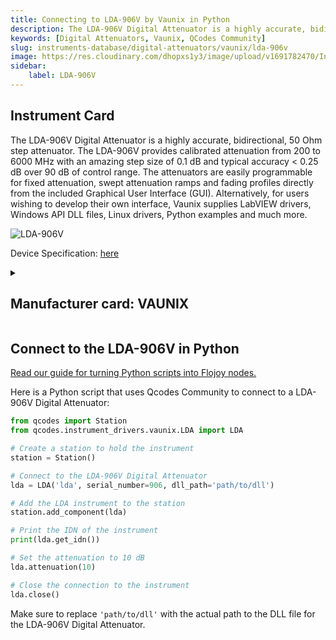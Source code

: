 ```yaml
---
title: Connecting to LDA-906V by Vaunix in Python
description: The LDA-906V Digital Attenuator is a highly accurate, bidirectional, 50 Ohm step attenuator. The LDA-906V provides calibrated attenuation from 200 to 6000 MHz with an amazing step size of 0.1 dB and typical accuracy < 0.25 dB over 90 dB of control range. The attenuators are easily programmable for fixed attenuation, swept attenuation ramps and fading profiles directly from the included Graphical User Interface (GUI). Alternatively, for users wishing to develop their own interface, Vaunix supplies LabVIEW drivers, Windows API DLL files, Linux drivers, Python examples and much more.
keywords: [Digital Attenuators, Vaunix, QCodes Community] 
slug: instruments-database/digital-attenuators/vaunix/lda-906v 
image: https://res.cloudinary.com/dhopxs1y3/image/upload/v1691782470/Instruments/Digital%20Attenuator/LDA-906V/LDA-906V.png
sidebar:
    label: LDA-906V 
---
```



## Instrument Card

The LDA-906V Digital Attenuator is a highly accurate, bidirectional, 50 Ohm step attenuator. The LDA-906V provides calibrated attenuation from 200 to 6000 MHz with an amazing step size of 0.1 dB and typical accuracy < 0.25 dB over 90 dB of control range. The attenuators are easily programmable for fixed attenuation, swept attenuation ramps and fading profiles directly from the included Graphical User Interface (GUI). Alternatively, for users wishing to develop their own interface, Vaunix supplies LabVIEW drivers, Windows API DLL files, Linux drivers, Python examples and much more.

![LDA-906V](https://res.cloudinary.com/dhopxs1y3/image/upload/v1691782470/Instruments/Digital%20Attenuator/LDA-906V/LDA-906V.png)

Device Specification: [here](https://vaunix.com/resources/digital%20attenuators-datasheet.pdf)

<details style={{ marginTop: "15px"}}>
<summary><h2 style={{display:'inline'}}>Manufacturer card: VAUNIX</h2></summary>

![VAUNIX](https://res.cloudinary.com/dhopxs1y3/image/upload/v1692125985/Instruments/Vendor%20Logos/Vaunix.png)

Vaunix Technology Corp. designs, manufactures, and services RF and microwave test equipment and digital radio communications products. Utilizing our deep RF and software engineering expertise, rooted in microwave radio and wireless equipment repair and testing, Vaunix developed the Lab Brick® family of electronic test products, which set a new standard for cost, size, and simplicity of wireless testing devices. Powered by a USB connection and controlled by easy-to-use, graphical-user-interface (GUI) software, Lab Bricks have been designed to meet the needs of wireless engineers and technicians who want to create flexible, customized system solutions either in the lab or in the field. We 've expanded our Lab Brick® family of electronic test products to include Attenuator Matrix solutions that double as Wireless [Handover Test Systems](https://vaunix.com/handover-test-systems/) to give our test technicians and product engineers the advanced capability to solve unique wireless _handover _testing challenges and bring affordability, functionality, reliability and simplicity to the microwave test bench.

- Headquarters: USA
- Yearly Revenue (millions, USD): 5
- Vendor Website: [here](https://vaunix.com/)

</details>


<FeaturedInstrumentVideo category="DIGITAL_ATTENUATORS" />

## Connect to the LDA-906V in Python

[Read our guide for turning Python scripts into Flojoy nodes.](https://docs.flojoy.ai/contribution/blocks/custom-flojoy-block/)



<Tabs>
<TabItem value="Flojoy" label="Flojoy" className="flojoy-instrument-tabs">

<SectionsCard category="DIGITAL_ATTENUATORS" manufacturer="Vaunix"></SectionsCard>

</TabItem>
<TabItem value="QCodes Community" label="QCodes Community">

Here is a Python script that uses Qcodes Community to connect to a LDA-906V Digital Attenuator:

```python
from qcodes import Station
from qcodes.instrument_drivers.vaunix.LDA import LDA

# Create a station to hold the instrument
station = Station()

# Connect to the LDA-906V Digital Attenuator
lda = LDA('lda', serial_number=906, dll_path='path/to/dll')

# Add the LDA instrument to the station
station.add_component(lda)

# Print the IDN of the instrument
print(lda.get_idn())

# Set the attenuation to 10 dB
lda.attenuation(10)

# Close the connection to the instrument
lda.close()
```

Make sure to replace `'path/to/dll'` with the actual path to the DLL file for the LDA-906V Digital Attenuator.

</TabItem>
</Tabs>